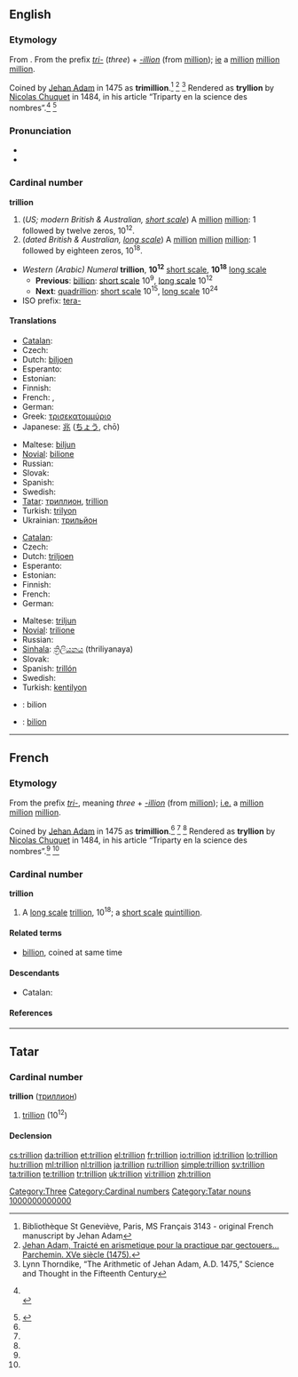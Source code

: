 {{also|Trillion}}
==English==
{{wikipedia|Long and short scales}}

===Etymology===
From {{etyl|fr}} {{term|trillion|lang=fr}}. From the prefix ''[[tri-]]'' (''three'') + ''[[-illion]]'' (from [[million]]); [[ie]] a [[million]] [[million]] [[million]].

Coined by [[w:Jehan Adam|Jehan Adam]] in 1475 as '''trimillion'''.<ref name="genevieve">Bibliothèque St Geneviève, Paris, MS Français 3143 - original French manuscript by Jehan Adam</ref> <ref name="parchemin">[http://www-bsg.univ-paris1.fr/la_reserve/expos/sciences/savants2.htm Jehan Adam, Traicté en arismetique pour la practique par gectouers… Parchemin. XVe siècle (1475).]</ref> <ref name="thorndike">Lynn Thorndike, “The Arithmetic of Jehan Adam, A.D. 1475,” Science and Thought in the Fifteenth Century</ref>
Rendered as '''tryllion''' by [[w:Nicolas Chuquet|Nicolas Chuquet]] in 1484, in his article “Triparty en la science des nombres”.<ref name="Chuquet1">
{{cite book
  | last = Chuquet
  | first = Nicolas
  | authorlink =
  | coauthors =
  | title = Triparty en la science des nombres (ISSN 9012-9458)
  | publisher = Aristide Marre, Bologna (Italy), 1880
  | date = written 1484, published 1880
  | location =
  | pages =
  | url =
  | doi =
  | id =
  | isbn = }}
<br>
{{cite web
  | last = &nbsp;&nbsp;&nbsp;Idem
  | first =
  | authorlink =
  | coauthors =
  | title =  Nicolas Chuquet's manuscript
  | work =
  | publisher = Published by www.miakinen.net
  | date =
  | url = http://www.miakinen.net/vrac/nombres#lettres_zillions
  | format =
  | doi =
  | accessdate = 2008-03-01}}
</ref> <ref name="Chuquet2">
{{cite web
  | last = Idem
  | first =
  | authorlink =
  | coauthors =
  | title =  Nicolas Chuquet's chapter
  | work =
  | publisher = Transcription by Michael Florencetime
  | date =
  | url = http://hexadecimal.florencetime.net/chuquet/triparty.htm
  | format =
  | doi =
  | accessdate = 2008-03-01}}
</ref>

===Pronunciation===
* {{audio|en-us-trillion.ogg|Audio (US)}}
* {{rhymes|ɪljən}}

===Cardinal number===
'''trillion'''

# (''US; modern British & Australian, [[w:Long and short scales|short scale]]'') A [[million]] [[million]]: 1 followed by twelve zeros, 10<sup>12</sup>.
# (''dated British & Australian, [[w:Long and short scales|long scale]]'') A [[million]] [[million]] [[million]]: 1 followed by eighteen zeros, 10<sup>18</sup>.

* ''Western (Arabic) Numeral'' '''trillion''', '''10<sup>12</sup>''' [[w:Long and short scales|short scale]], '''10<sup>18</sup>''' [[w:Long and short scales|long scale]]
** '''Previous''': [[billion]]: [[w:Long and short scales|short scale]] 10<sup>9</sup>, [[w:Long and short scales|long scale]] 10<sup>12</sup>
** '''Next''': [[quadrillion]]: [[w:Long and short scales|short scale]] 10<sup>15</sup>, [[w:Long and short scales|long scale]] 10<sup>24</sup>
* ISO prefix: [[tera-]]

====Translations====
{{trans-top|a million million, 10<sup>12</sup>}}
* [[Catalan]]: {{t+|ca|bilió}}
* Czech: {{t-|cs|bilión|m}}
* Dutch: [[biljoen]]
* Esperanto: {{t-|eo|duiliono|xs=Esperanto}}
* Estonian: {{t-|et|biljon}}
* Finnish: {{t+|fi|biljoona}}
* French: {{t+|fr|billion}}, {{t+|fr|trillion}}
* German: {{t+|de|Billion}}
* Greek: [[τρισεκατομμύριο]] {{n}}
* Japanese: [[兆]] ([[ちょう]], chō)
{{trans-mid}}
* Maltese: [[biljun]]
* [[Novial]]: [[bilione]]
* Russian: {{t+|ru|триллион|m|tr=trillión|sc=Cyrl}}
* Slovak: {{t-|sk|bilión|m}}
* Spanish: {{t+|es|billón|m}}
* Swedish: {{t+|sv|biljon|c}}
* [[Tatar]]: [[триллион#Tatar|триллион]], [[trillion#Tatar|trillion]]
* Turkish: [[trilyon]]
* Ukrainian: [[трильйон]]
{{trans-bottom}}

{{trans-top|a million million million, 10<sup>18</sup>}}
* [[Catalan]]: {{t+|ca|trilió}}
* Czech: {{t-|cs|trilión|m}}
* Dutch: [[triljoen]]
* Esperanto: {{t-|eo|triiliono|xs=Esperanto}}
* Estonian: {{t-|et|triljon}}
* Finnish: {{t+|fi|triljoona}}
* French: {{t+|fr|trillion}}
* German: {{t+|de|Trillion}}
{{trans-mid}}
* Maltese: [[triljun]]
* [[Novial]]: [[trilione]]
* Russian: {{t+|ru|квинтиллион|m|tr=kvintillión|sc=Cyrl}}
* [[Sinhala]]: [[ත්‍රිලියනය]] (thriliyanaya)
* Slovak: {{t-|sk|trilión|m}}
* Spanish: [[trillón]] {{m}}
* Swedish: {{t+|sv|triljon|c}}
* Turkish: [[kentilyon]]
{{trans-bottom}}

{{checktrans}}
* {{ttbc|Bosnian}}: bilion {{m}}
* {{ttbc|Romanian}}: [[bilion]] {{n}}

[[Category:Three]]

----

==French==

===Etymology===
From the prefix ''[[tri-]]'', meaning ''three'' + ''[[-illion]]'' (from [[million]]); [[i.e.]] a [[million]] [[million]] [[million]].

Coined by [[w:Jehan Adam|Jehan Adam]] in 1475 as '''trimillion'''.<ref name="genevieve" /> <ref name="parchemin" /> <ref name="thorndike" />
Rendered as '''tryllion''' by [[w:Nicolas Chuquet|Nicolas Chuquet]] in 1484, in his article “Triparty en la science des nombres”.<ref name="Chuquet1" /> <ref name="Chuquet2" />

===Cardinal number===
'''trillion'''

# A [[w:Long and short scales|long scale]] [[trillion#English|trillion]], 10<sup>18</sup>; a [[w:Long and short scales|short scale]] [[quintillion]].

====Related terms====
* [[billion]], coined at same time

====Descendants====
* Catalan: {{l|ca|trilió}}

====References====
<references/>

----

==Tatar==

===Cardinal number===
'''trillion''' ([[триллион]])

# {{cardinal|lang=tt}} [[trillion]] (10<sup>12</sup>)

====Declension====
{{crh-latin-noun|nıñ|ga|nı|da|nan}}

[[Category:Cardinal numbers]]
[[Category:Tatar nouns]]
[[Category:tt:Cardinal numbers|1000000000000]]

[[cs:trillion]]
[[da:trillion]]
[[et:trillion]]
[[el:trillion]]
[[fr:trillion]]
[[io:trillion]]
[[id:trillion]]
[[lo:trillion]]
[[hu:trillion]]
[[ml:trillion]]
[[nl:trillion]]
[[ja:trillion]]
[[ru:trillion]]
[[simple:trillion]]
[[sv:trillion]]
[[ta:trillion]]
[[te:trillion]]
[[tr:trillion]]
[[uk:trillion]]
[[vi:trillion]]
[[zh:trillion]]